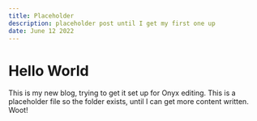 ```yaml
---
title: Placeholder
description: placeholder post until I get my first one up
date: June 12 2022
---
```


# Hello World

This is my new blog, trying to get it set up for Onyx editing. This is a placeholder file so the folder exists, until I can get more content written. Woot!
